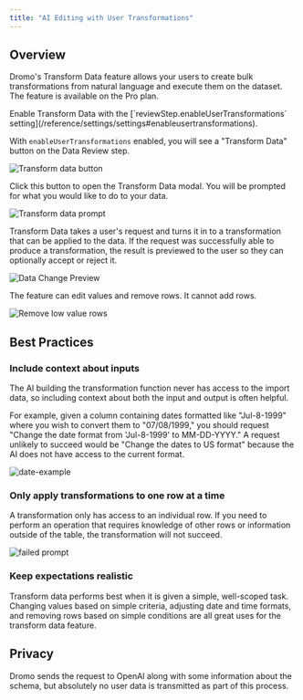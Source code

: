 ```yaml
---
title: "AI Editing with User Transformations"
---
```


## Overview

Dromo's Transform Data feature allows your users to create bulk transformations from natural language and execute them on the dataset. The feature is available on the Pro plan.

<Check>
  Enable Transform Data with the [`reviewStep.enableUserTransformations` setting](/reference/settings/settings#enableusertransformations).
</Check>

With `enableUserTransformations` enabled, you will see a "Transform Data" button on the Data Review step.

![Transform data button](/images/guides/review_screen_button.png)

Click this button to open the Transform Data modal. You will be prompted for what you would like to do to your data.

![Transform data prompt](/images/guides/empty_prompt.png)

Transform Data takes a user's request and turns it in to a transformation that can be applied to the data. If the request was successfully able to produce a transformation, the result is previewed to the user so they can optionally accept or reject it.

![Data Change Preview](/images/guides/last-comma-first.png)

The feature can edit values and remove rows. It cannot add rows.

![Remove low value rows](/images/guides/remove-cheap-rows.png)

## Best Practices

### Include context about inputs

The AI building the transformation function never has access to the import data, so including context about both the input and output is often helpful.

For example, given a column containing dates formatted like "Jul-8-1999" where you wish to convert them to "07/08/1999," you should request "Change the date format from 'Jul-8-1999' to MM-DD-YYYY." A request unlikely to succeed would be "Change the dates to US format" because the AI does not have access to the current format.

![date-example](/images/guides/date-format.png)

### Only apply transformations to one row at a time

A transformation only has access to an individual row. If you need to perform an operation that requires knowledge of other rows or information outside of the table, the transformation will not succeed.

![failed prompt](/images/guides/failed-prompt.png)

### Keep expectations realistic

Transform data performs best when it is given a simple, well-scoped task. Changing values based on simple criteria, adjusting date and time formats, and removing rows based on simple conditions are all great uses for the transform data feature.

## Privacy

Dromo sends the request to OpenAI along with some information about the schema, but absolutely no user data is transmitted as part of this process.